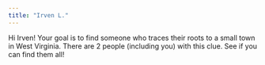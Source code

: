 ```yaml
---
title: "Irven L."
---
```


Hi Irven! Your goal is to find someone who traces their roots to a small town in West Virginia. There are 2 people (including you) with this clue. See if you can find them all!
